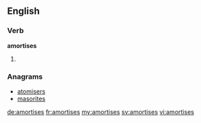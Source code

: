 ==English==

===Verb===
'''amortises'''

# {{en-third-person singular of|amortise}}

===Anagrams===
* [[atomisers#English|atomisers]]
* [[masorites#English|masorites]]

[[de:amortises]]
[[fr:amortises]]
[[my:amortises]]
[[sv:amortises]]
[[vi:amortises]]